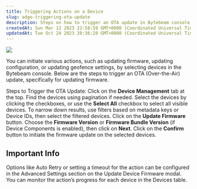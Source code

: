 ```yaml
---
title: Triggering Actions on a Device
slug: adgo-triggering-ota-update
description: Steps on how to trigger an OTA update in Bytebeam console
createdAt: Sun Mar 12 2023 22:58:59 GMT+0000 (Coordinated Universal Time)
updatedAt: Tue Oct 24 2023 20:36:28 GMT+0000 (Coordinated Universal Time)
---
```


![](https://usercontent.clueso.io/1f4455e0-789e-4beb-8cd9-4dac96bc47e4/323741be-de42-419d-9356-3029f7cbc932/8dec9d6c-0f75-4a09-bf21-0c827daa0493/images/96702fd5-1301-49bd-935a-813e58a71261.gif)

You can initiate various actions, such as updating firmware, updating configuration, or updating geofence settings, by selecting devices in the Bytebeam console. Below are the steps to trigger an OTA (Over-the-Air) update, specifically for updating firmware.

Steps to Trigger the OTA Update:
<Steps> 
<Step title="Access Device Management Tab"> Click on the **Device Management** tab at the top. </Step> 
<Step title="Find and Select Devices"> Find the devices using pagination if needed. Select the devices by clicking the checkboxes, or use the **Select All** checkbox to select all visible devices. 
<Note>To narrow down results, use filters based on metadata keys or Device IDs, then select the filtered devices.</Note> </Step> 
<Step title="Proceed with Firmware Update"> Click on the **Update Firmware** button. Choose the **Firmware Version** or **Firmware Bundle Version** (if Device Components is enabled), then click on **Next**. </Step> 
<Step title="Confirm and Trigger the Action"> Click on the **Confirm** button to initiate the firmware update on the selected devices. </Step> 
</Steps>

## Important Info

<Note>Options like Auto Retry or setting a timeout for the action can be configured in the Advanced Settings section on the Update Device Firmware modal.</Note> 
<Note>You can monitor the action’s progress for each device in the Devices table.</Note>